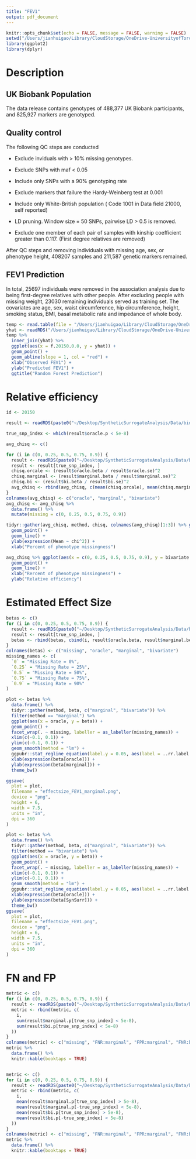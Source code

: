 ```yaml
---
title: "FEV1"
output: pdf_document
---
```


```r
knitr::opts_chunk$set(echo = FALSE, message = FALSE, warning = FALSE)
setwd("/Users/jianhuigao/Library/CloudStorage/OneDrive-UniversityofToronto/EHR_research/SyntheticSurrogateAnalysis/Data/")
library(ggplot2)
library(dplyr)
```

# Description
## UK Biobank Population

The data release contains genotypes of 488,377 UK Biobank participants, and 825,927 markers are genotyped.

## Quality control

The following QC steps are conducted

-   Exclude inviduals with \> 10% missing genotypes.

-   Exclude SNPs with maf \< 0.05

-   Include only SNPs with a 90% genotyping rate

-   Exclude markers that failure the Hardy-Weinberg test at 0.001

-   Include only White-British population ( Code 1001 in Data field 21000, self reported)

-   LD pruning. Window size = 50 SNPs, pairwise LD \> 0.5 is removed.

-   Exclude one member of each pair of samples with kinship coefficient greater than 0.117. (First degree relatives are removed)

After QC steps and removing individuals with missing age, sex, or phenotype height, 408207 samples and 211,587 genetic markers remained.

## FEV1 Prediction



In total, 25697 individuals were removed in the association analysis due to being first-degree relatives with other people. After excluding people with missing weight, 23030 remaining individuals served as training set. The covariates are age, sex, waist circumference, hip circumference, height, smoking status, BMI, basal metabolic rate and impedance of whole body.

```r
temp <- read.table(file = "/Users/jianhuigao/Library/CloudStorage/OneDrive-UniversityofToronto/EHR_research/SyntheticSurrogateAnalysis/Data/FEV1.tab", header = TRUE)
yhat <- readRDS("/Users/jianhuigao/Library/CloudStorage/OneDrive-UniversityofToronto/EHR_research/SyntheticSurrogateAnalysis/Data/prediected_20150.rds")
temp %>%
  inner_join(yhat) %>%
  ggplot(aes(x = f.20150.0.0, y = yhat)) +
  geom_point() +
  geom_abline(slope = 1, col = "red") +
  xlab("Observed FEV1") +
  ylab("Predicted FEV1") +
  ggtitle("Random Forest Prediction")
```




# Relative efficiency
```r
id <- 20150

result <- readRDS(paste0("~/Desktop/SyntheticSurrogateAnalysis/Data/binormal_field=", id, "_nmissing=", 0, ".rds"))

true_snp_index <- which(result$oracle.p < 5e-8)

avg_chisq <- c()

for (i in c(0, 0.25, 0.5, 0.75, 0.9)) {
  result <- readRDS(paste0("~/Desktop/SyntheticSurrogateAnalysis/Data/binormal_field=", id, "_nmissing=", i, ".rds"))
  result <- result[true_snp_index, ]
  chisq.orcale <- (result$oracle.beta / result$oracle.se)^2
  chisq.marginal <- (result$marginal.beta / result$marginal.se)^2
  chisq.bi <- (result$bi.beta / result$bi.se)^2
  avg_chisq <- rbind(avg_chisq, c(mean(chisq.orcale), mean(chisq.marginal), mean(chisq.bi)))
}
colnames(avg_chisq) <- c("oracle", "marginal", "bivariate")
avg_chisq <- avg_chisq %>%
  data.frame() %>%
  mutate(missing = c(0, 0.25, 0.5, 0.75, 0.9))

tidyr::gather(avg_chisq, method, chisq, colnames(avg_chisq)[1:3]) %>% ggplot(aes(x = missing, y = chisq, group = method, color = method)) +
  geom_point() +
  geom_line() +
  ylab(expression(Mean ~ chi^2)) +
  xlab("Percent of phenotype missingness")

avg_chisq %>% ggplot(aes(x = c(0, 0.25, 0.5, 0.75, 0.9), y = bivariate / marginal)) +
  geom_point() +
  geom_line() +
  xlab("Rercent of phenotype missingness") +
  ylab("Relative efficiency")
```

# Estimated Effect Size
```r
betas <- c()
for (i in c(0, 0.25, 0.5, 0.75, 0.9)) {
  result <- readRDS(paste0("~/Desktop/SyntheticSurrogateAnalysis/Data/binormal_field=", id, "_nmissing=", i, ".rds"))
  result <- result[true_snp_index, ]
  betas <- rbind(betas, cbind(i, result$oracle.beta, result$marginal.beta, result$bi.beta))
}
colnames(betas) <- c("missing", "oracle", "marginal", "bivariate")
missing_names <- c(
  `0` = "Missing Rate = 0%",
  `0.25` = "Missing Rate = 25%",
  `0.5` = "Missing Rate = 50%",
  `0.75` = "Missing Rate = 75%",
  `0.9` = "Missing Rate = 90%"
)

plot <- betas %>%
  data.frame() %>%
  tidyr::gather(method, beta, c("marginal", "bivariate")) %>%
  filter(method == "marginal") %>%
  ggplot(aes(x = oracle, y = beta)) +
  geom_point() +
  facet_wrap(. ~ missing, labeller = as_labeller(missing_names)) +
  xlim(c(-0.1, 0.1)) +
  ylim(c(-0.1, 0.1)) +
  geom_smooth(method = "lm") +
  ggpubr::stat_regline_equation(label.y = 0.05, aes(label = ..rr.label..)) +
  xlab(expression(beta[oracle])) +
  ylab(expression(beta[marginal])) +
  theme_bw()

ggsave(
  plot = plot,
  filename = "effectsize_FEV1_marginal.png",
  device = "png",
  height = 6,
  width = 7.5,
  units = "in",
  dpi = 360
)

plot <- betas %>%
  data.frame() %>%
  tidyr::gather(method, beta, c("marginal", "bivariate")) %>%
  filter(method == "bivariate") %>%
  ggplot(aes(x = oracle, y = beta)) +
  geom_point() +
  facet_wrap(. ~ missing, labeller = as_labeller(missing_names)) +
  xlim(c(-0.1, 0.1)) +
  ylim(c(-0.1, 0.1)) +
  geom_smooth(method = "lm") +
  ggpubr::stat_regline_equation(label.y = 0.05, aes(label = ..rr.label..))+
  xlab(expression(beta[oracle])) +
  ylab(expression(beta[SynSurr])) +
  theme_bw()
ggsave(
  plot = plot,
  filename = "effectsize_FEV1.png",
  device = "png",
  height = 6,
  width = 7.5,
  units = "in",
  dpi = 360
)
```

# FN and FP
```r
metric <- c()
for (i in c(0, 0.25, 0.5, 0.75, 0.9)) {
  result <- readRDS(paste0("~/Desktop/SyntheticSurrogateAnalysis/Data/binormal_field=", id, "_nmissing=", i, ".rds"))
  metric <- rbind(metric, c(
    i,
    sum(result$marginal.p[true_snp_index] < 5e-8),
    sum(result$bi.p[true_snp_index] < 5e-8)
  ))
}
colnames(metric) <- c("missing", "FNR:marginal", "FPR:marginal", "FNR:binormal", "FPR:binormal")
metric %>%
  data.frame() %>%
  knitr::kable(booktaps = TRUE)


metric <- c()
for (i in c(0, 0.25, 0.5, 0.75, 0.9)) {
  result <- readRDS(paste0("~/Desktop/SyntheticSurrogateAnalysis/Data/binormal_field=", id, "_nmissing=", i, ".rds"))
  metric <- rbind(metric, c(
    i,
    mean(result$marginal.p[true_snp_index] > 5e-8),
    mean(result$marginal.p[-true_snp_index] < 5e-8),
    mean(result$bi.p[true_snp_index] > 5e-8),
    mean(result$bi.p[-true_snp_index] < 5e-8)
  ))
}
colnames(metric) <- c("missing", "FNR:marginal", "FPR:marginal", "FNR:binormal", "FPR:binormal")
metric %>%
  data.frame() %>%
  knitr::kable(booktaps = TRUE)
```

